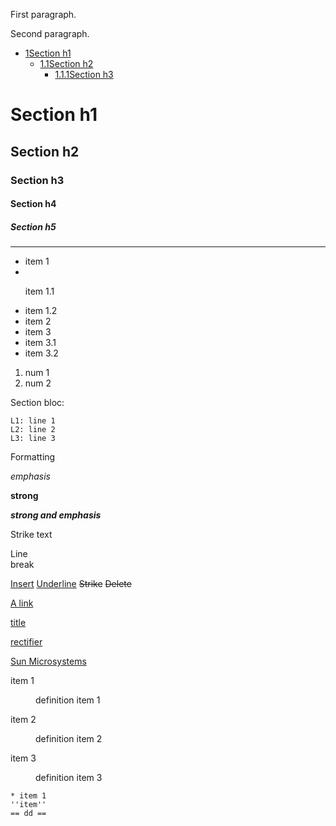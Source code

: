 <p>First paragraph.</p><p>Second paragraph.</p><div class="wiki-toc"><ul class="wiki-toc-entry"><li class="wiki-toc-entry"><a class="wiki-toc-ref" href="#section_1"><span class="wiki-toc-level">1</span><span class="wiki-toc-title">Section h1</span></a><ul class="wiki-toc-entry"><li class="wiki-toc-entry"><a class="wiki-toc-ref" href="#section_1_1"><span class="wiki-toc-level">1.1</span><span class="wiki-toc-title">Section h2</span></a><ul class="wiki-toc-entry"><li class="wiki-toc-entry"><a class="wiki-toc-ref" href="#section_1_1_1"><span class="wiki-toc-level">1.1.1</span><span class="wiki-toc-title">Section h3</span></a></li></ul></li></ul></li></ul></div><h1 id="section_1">Section h1</h1><h2 id="section_1_1">Section h2</h2><h3 id="section_1_1_1">Section h3</h3><h4 id="section_1_1_1_1">Section h4</h4><h5 id="section_1_1_1_1_1">Section h5</h5><hr /><ul><li>item 1
</li><li><ul>item 1.1
</li><li>item 1.2
</li><li>item 2
</li><li>item 3
</li><li>item 3.1
</li><li>item 3.2</li></ul></ul><ol><li>num 1
</li><li>num 2</li></ol><p>Section bloc:</p><pre>L1: line 1
L2: line 2
L3: line 3
</pre><p>Formatting</p><p><i>emphasis</i></p><p><b>strong</b></p><p><b><i>strong and emphasis</i></b></p><p>Strike text</p><p>Line<br />break</p><p><ins>Insert</ins>
<u>Underline</u>
<s>Strike</s>
<del>Delete</del></p><p><a href="A link">A link</a>

<a href="A link">title</a>

<a href="http://en.wikipedia.org/wiki/Rectifier">rectifier</a>

<a href="http://www.sun.com">Sun Microsystems</a>
</p><dl><dt>item 1
</dt><dd> definition item 1
</dd><dt>item 2
</dt><dd> definition item 2
</dd><dt>item 3
</dt><dd> definition item 3</dd></dl><p><pre>
* item 1
''item''
== dd ==
</pre></p>
